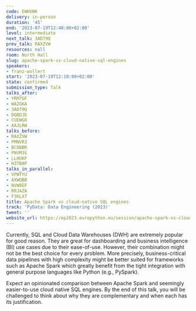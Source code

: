 ```yaml
---
code: EWHVWK
delivery: in-person
duration: '45'
end: '2023-07-19T12:40:00+02:00'
level: intermediate
next_talk: 3AD79Q
prev_talk: RAXZVW
resources: null
room: North Hall
slug: apache-spark-vs-cloud-native-sql-engines
speakers:
- franz-wollert
start: '2023-07-19T12:10:00+02:00'
state: confirmed
submission_type: Talk
talks_after:
- YRM7GF
- WAZGKA
- 3AD79Q
- DQBDJE
- CUEWG8
- AAJLRW
talks_before:
- RAXZVW
- PMNVR3
- BCDBBR
- PNVM3S
- LLHGKF
- H3TBAP
talks_in_parallel:
- VPWTYU
- AXWQBB
- NVW8EF
- RRJAZA
- F3KLX7
title: Apache Spark vs cloud-native SQL engines
track: 'PyData: Data Engineering (2023)'
tweet: ''
website_url: https://ep2023.europython.eu/session/apache-spark-vs-cloud-native-sql-engines
---
```


Currently, SQL and Cloud Data Warehouses (DWH) are extremely popular for good reason. They are great for dashboarding and business intelligence (BI) use cases due to their ease-of-use. However, their combination might not be the best choice for every problem. More precisely, business-critical data pipelines with high complexity might be better suited for frameworks such as Apache Spark which greatly benefit from the tight integration with general purpose languages like Python (e.g., PySpark).

Expect an opinionated comparison between Apache Spark and seemingly easier-to-use cloud native SQL engines. By the end of this talk, you will be challenged to think about why they are complementary and when each has its justification.
